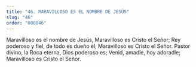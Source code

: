 ```yaml
---
title: "46.	MARAVILLOSO ES EL NOMBRE DE JESÚS"
slug: "46"
order: "000046"
---
```

Maravilloso es el nombre de Jesús, Maravilloso es Cristo el Señor;
Rey poderoso y fiel, de todo es dueño él, Maravilloso es Cristo el Señor.
Pastor divino, la Roca eterna, Dios poderoso es;
Venid, amadle, hoy adoradle; Maravilloso es Cristo el Señor.

